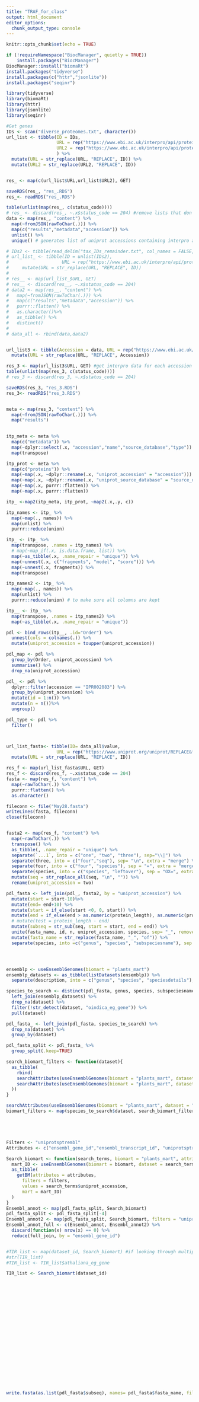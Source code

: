 ```yaml
---
title: "TRAF_for_class"
output: html_document
editor_options: 
  chunk_output_type: console
---
```


```r
knitr::opts_chunk$set(echo = TRUE)
```


```r
if (!requireNamespace("BiocManager", quietly = TRUE))
    install.packages("BiocManager")
BiocManager::install("biomaRt")
install.packages("tidyverse")
install.packages(c("httr","jsonlite"))
install.packages("seqinr")

library(tidyverse)
library(biomaRt)
library(httr)
library(jsonlite)
library(seqinr)

#Get genes
IDs <- scan("diverse_proteomes.txt", character())
url_list <- tibble(ID = IDs,
                   URL = rep("https://www.ebi.ac.uk/interpro/api/protein/UniProt/entry/InterPro/IPR008974/proteome/uniprot/REPLACE/?page_size=300",length(IDs)),
                   URL2 = rep("https://www.ebi.ac.uk/interpro/api/protein/UniProt/entry/InterPro/IPR002083/proteome/uniprot/REPLACE/?page_size=300",length(IDs))
                   ) %>%
  mutate(URL = str_replace(URL, "REPLACE", ID)) %>%
  mutate(URL2 = str_replace(URL2, "REPLACE", ID))


res_ <- map(c(url_list$URL,url_list$URL2), GET)

saveRDS(res_, "res_.RDS")
res_<- readRDS("res_.RDS")

table(unlist(map(res_, c(status_code))))
# res_ <- discard(res_, ~.x$status_code == 204) #remove lists that don't have any data if any
data <- map(res_, "content") %>%
  map(~fromJSON(rawToChar(.))) %>%
  map(c("results","metadata","accession")) %>%
  unlist() %>%
  unique() # generates list of uniprot accessions containing interpro accessions - NOTE THAT SOME ISOFORMS MAY NOT BE INCLUDED

# IDs2 <- tibble(read_delim("tax_IDs_remainder.txt", col_names = FALSE, delim= "\n",col_types = "c"))
# url_list_ <- tibble(ID = unlist(IDs2),
#                    URL = rep("https://www.ebi.ac.uk/interpro/api/protein/UniProt/entry/InterPro/IPR008974/taxonomy/uniprot/REPLACE/?page_size=300",length(IDs2))) %>% 
#     mutate(URL = str_replace(URL, "REPLACE", ID))
# 
# res__ <- map(url_list_$URL, GET)
# res__ <- discard(res__, ~.x$status_code == 204)
# data2 <- map(res__, "content") %>%
#   map(~fromJSON(rawToChar(.))) %>%
#   map(c("results","metadata","accession")) %>%
#   purrr::flatten() %>%
#   as.character()%>%
#   as_tibble() %>%
#   distinct()
# 
# data_all <- rbind(data,data2)


url_list3 <- tibble(Accession = data, URL = rep("https://www.ebi.ac.uk/interpro/api/entry/InterPro/protein/UniProt/REPLACE?page_size=350",length(data))) %>%
  mutate(URL = str_replace(URL, "REPLACE", Accession)) 

res_3 <- map(url_list3$URL, GET) #get interpro data for each accession
table(unlist(map(res_3, c(status_code))))
# res_3 <- discard(res_3, ~.x$status_code == 204)

saveRDS(res_3, "res_3.RDS")
res_3<- readRDS("res_3.RDS")


meta <- map(res_3, "content") %>%
  map(~fromJSON(rawToChar(.))) %>%
  map("results")
  

itp_meta <- meta %>%
  map(c("metadata")) %>%
  map(~dplyr::select(.x, "accession","name","source_database","type")) %>%
  map(transpose)

itp_prot <- meta %>%
  map(c("proteins")) %>%
  map(~map(.x, ~dplyr::rename(.x, "uniprot_accession" = "accession"))) %>%
  map(~map(.x, ~dplyr::rename(.x, "uniprot_source_database" = "source_database"))) %>%
  map(~map(.x, purrr::flatten)) %>%
  map(~map(.x, purrr::flatten))

itp_ <-map2(itp_meta, itp_prot, ~map2(.x,.y, c))

itp_names <- itp_ %>%
  map(~map(., names)) %>%
  map(unlist) %>%
  purrr::reduce(union)

itp_ <- itp_ %>%
  map(transpose, .names = itp_names) %>%
  # map(~map_if(.x, is.data.frame, list)) %>%
  map(~as_tibble(.x, .name_repair = "unique")) %>%
  map(~unnest(.x, c("fragments", "model", "score"))) %>%
  map(~unnest(.x, fragments)) %>%
  map(transpose)

itp_names2 <- itp_ %>%
  map(~map(., names)) %>%
  map(unlist) %>%
  purrr::reduce(union) # to make sure all columns are kept

itp__ <- itp_ %>%
  map(transpose, .names = itp_names2) %>%
  map(~as_tibble(.x, .name_repair = "unique"))

pdl <- bind_rows(itp__, .id="Order") %>%
  unnest(cols = colnames(.)) %>%
  mutate(uniprot_accession = toupper(uniprot_accession))

pdl_map <- pdl %>%
  group_by(Order, uniprot_accession) %>%
  summarise() %>%
  drop_na(uniprot_accession)

pdl_ <- pdl %>%
  dplyr::filter(accession == "IPR002083") %>%
  group_by(uniprot_accession) %>% 
  mutate(id = 1:n()) %>%
  mutate(n = n())%>%
  ungroup()

pdl_type <- pdl %>%
  filter()



url_list_fasta<- tibble(ID= data_all$value,
                   URL = rep("https://www.uniprot.org/uniprot/REPLACE&format=fasta", length(data_all$value))) %>%
  mutate(URL = str_replace(URL, "REPLACE", ID))

res_f <- map(url_list_fasta$URL, GET)
res_f <- discard(res_f, ~.x$status_code == 204)
fasta <- map(res_f, "content") %>%
  map(~rawToChar(.)) %>%
  purrr::flatten() %>%
  as.character()

fileconn <- file("May28.fasta")
writeLines(fasta, fileconn)
close(fileconn)


fasta2 <- map(res_f, "content") %>%
  map(~rawToChar(.)) %>%
  transpose() %>%
  as_tibble(, .name_repair = "unique") %>%
  separate(`...1`, into = c("one", "two", "three"), sep="\\|") %>%
  separate(three, into = c("four","seq"), sep= "\n", extra = "merge") %>%
  separate(four, into = c("four", "species"), sep = "=", extra = "merge") %>%
  separate(species, into = c("species", "leftover"), sep = "OX=", extra = "merge") %>%
  mutate(seq = str_replace_all(seq, "\n", "")) %>%
  rename(uniprot_accession = two)

pdl_fasta <- left_join(pdl_, fasta2, by = "uniprot_accession") %>%
  mutate(start = start-10)%>%
  mutate(end= end+10) %>%
  mutate(start = if_else(start <0, 0, start)) %>%
  mutate(end = if_else(end > as.numeric(protein_length), as.numeric(protein_length), end)) %>%
  # mutate(test = protein_length - end)
  mutate(subseq = str_sub(seq, start = start, end = end)) %>%
  unite(fasta_name, id, n, uniprot_accession, species, sep= "_", remove = FALSE) %>%
  mutate(fasta_name = str_replace(fasta_name, "_", "of")) %>%
  separate(species, into =c("genus", "species", "subspeciesname"), sep = " ", remove = FALSE, extra = "merge")




ensemblp <- useEnsemblGenomes(biomart = "plants_mart")
ensemblp_datasets <- as_tibble(listDatasets(ensemblp)) %>%
  separate(description, into = c("genus", "species", "speciesdetails"), sep = " ", extra = "merge")

species_to_search <- distinct(pdl_fasta, genus, species, subspeciesname) %>% dplyr::select(genus,species,subspeciesname) %>%
  left_join(ensemblp_datasets) %>%
  drop_na(dataset) %>%
  filter(!str_detect(dataset, "oindica_eg_gene")) %>%
  pull(dataset)

pdl_fasta_ <- left_join(pdl_fasta, species_to_search) %>%
  drop_na(dataset) %>%
  group_by(dataset)

pdl_fasta_split <- pdl_fasta_ %>%
  group_split(.keep=TRUE)

search_biomart_filters <- function(dataset){
  as_tibble(
    rbind(
    searchAttributes(useEnsemblGenomes(biomart = "plants_mart", dataset = dataset), pattern ="uniprot"),
    searchAttributes(useEnsemblGenomes(biomart = "plants_mart", dataset = dataset), pattern ="swiss")
  ))
}

searchAttributes(useEnsemblGenomes(biomart = "plants_mart", dataset = "athaliana_eg_gene"), pattern ="uniprot")
biomart_filters <- map(species_to_search$dataset, search_biomart_filters)





Filters <- "uniprotsptrembl"
Attributes <- c("ensembl_gene_id","ensembl_transcript_id", "uniprotsptrembl")

Search_biomart <- function(search_terms, biomart = "plants_mart", attributes = Attributes, filters = Filters){
  mart_ID <- useEnsemblGenomes(biomart = biomart, dataset = search_terms$dataset[[1]])
  as_tibble(
    getBM(attributes = attributes,
      filters = filters,
      values = search_terms$uniprot_accession, 
      mart = mart_ID)
  )
}
Ensembl_annot <- map(pdl_fasta_split, Search_biomart)
pdl_fasta_split <- pdl_fasta_split[-4]
Ensembl_annot2 <- map(pdl_fasta_split, Search_biomart, filters = "uniprotswissprot", attributes = c("ensembl_gene_id","ensembl_transcript_id", "uniprotswissprot"))
Ensembl_annot_full <- c(Ensembl_annot, Ensembl_annot2) %>%
  discard(function(x) nrow(x) == 0) %>%
  reduce(full_join, by = "ensembl_gene_id")


#TIR_list <- map(dataset_id, Search_biomart) #if looking through multiple species
#str(TIR_list)
#TIR_list <- TIR_list$athaliana_eg_gene 

TIR_list <- Search_biomart(dataset_id)






















write.fasta(as.list(pdl_fasta$subseq), names= pdl_fasta$fasta_name, file.out = "May28subseq.fasta", as.string = TRUE)































meta_ <- meta %>%
  map(c("metadata")) %>%
  map(~dplyr::select(.x, "accession","name")) %>%
  map(transpose)

entry <- meta %>%
  map(c("entries")) %>%
  map(~map(.x, purrr::flatten)) %>%
  map(~map(.x, purrr::flatten))

meta_entry <-map2(meta_, entry, ~map2(.x,.y, c))

me_names <- meta_entry %>%
  map(~map(., names)) %>%
  map(unlist) %>%
  purrr::reduce(union)


meta_entry <- meta_entry %>%
  map(transpose, .names = me_names) %>%
  # map(~map_if(.x, is.data.frame, list)) %>%
  map(~as_tibble(.x, .name_repair = "unique")) %>%
  map(~unnest(.x, c("fragments", "model", "score"))) %>%
  map(~unnest(.x, fragments)) %>%
  map(transpose)



%>% 
  map(transpose) %>%
  map(~as_tibble(.x, .name_repair = "unique")) %>%
  map(~dplyr::select(.x, "accession","entry_protein_locations")) %>%
  map(~unnest(.x, fragments)) %>%
  map(transpose)


  map(~dplyr::select(.x, "accession","name","source_database","type"))

itp_meta <- itp %>%
  map(c("results","metadata")) %>%
  map(~dplyr::select(.x, "accession","name","source_database","type")) %>%
  map(transpose)

itp_prot <- itp %>%
  map(c("proteins")) %>%
  map(~map(.x, ~dplyr::rename(.x, "uniprot_accession" = "accession"))) %>%
  map(~map(.x, ~dplyr::rename(.x, "uniprot_source_database" = "source_database"))) %>%
  map(~map(.x, purrr::flatten)) %>%
  map(~map(.x, purrr::flatten))


```
